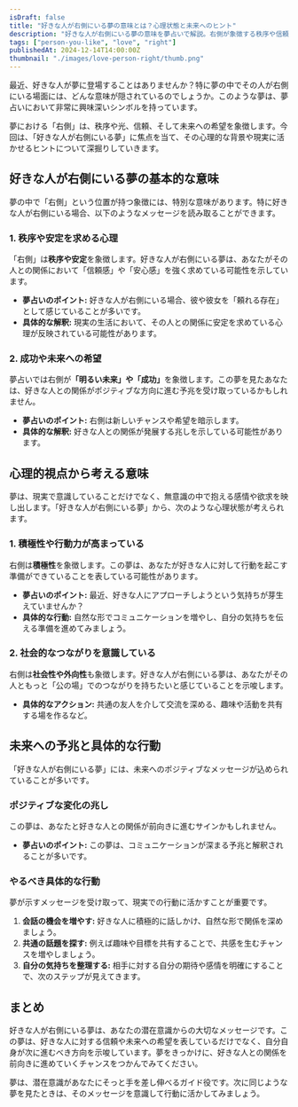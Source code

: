 ```yaml
---
isDraft: false
title: "好きな人が右側にいる夢の意味とは？心理状態と未来へのヒント"
description: "好きな人が右側にいる夢の意味を夢占いで解説。右側が象徴する秩序や信頼、そして未来の展望を心理学と合わせて深く紐解きます。"
tags: ["person-you-like", "love", "right"]
publishedAt: 2024-12-14T14:00:00Z
thumbnail: "./images/love-person-right/thumb.png"
---
```


最近、好きな人が夢に登場することはありませんか？特に夢の中でその人が右側にいる場面には、どんな意味が隠されているのでしょうか。このような夢は、夢占いにおいて非常に興味深いシンボルを持っています。

夢における「右側」は、秩序や光、信頼、そして未来への希望を象徴します。今回は、「好きな人が右側にいる夢」に焦点を当て、その心理的な背景や現実に活かせるヒントについて深掘りしていきます。

<TableOfContents />

<AdUnitToc />

## 好きな人が右側にいる夢の基本的な意味

夢の中で「右側」という位置が持つ象徴には、特別な意味があります。特に好きな人が右側にいる場合、以下のようなメッセージを読み取ることができます。

### 1. 秩序や安定を求める心理

「右側」は**秩序や安定**を象徴します。好きな人が右側にいる夢は、あなたがその人との関係において「信頼感」や「安心感」を強く求めている可能性を示しています。

- <strong>夢占いのポイント:</strong> 好きな人が右側にいる場合、彼や彼女を「頼れる存在」として感じていることが多いです。
- <strong>具体的な解釈:</strong> 現実の生活において、その人との関係に安定を求めている心理が反映されている可能性があります。

### 2. 成功や未来への希望

夢占いでは右側が<strong>「明るい未来」や「成功」</strong>を象徴します。この夢を見たあなたは、好きな人との関係がポジティブな方向に進む予兆を受け取っているかもしれません。

- <strong>夢占いのポイント:</strong> 右側は新しいチャンスや希望を暗示します。
- <strong>具体的な解釈:</strong> 好きな人との関係が発展する兆しを示している可能性があります。

<AdUnit />

## 心理的視点から考える意味

夢は、現実で意識していることだけでなく、無意識の中で抱える感情や欲求を映し出します。「好きな人が右側にいる夢」から、次のような心理状態が考えられます。

### 1. 積極性や行動力が高まっている

右側は<strong>積極性</strong>を象徴します。この夢は、あなたが好きな人に対して行動を起こす準備ができていることを表している可能性があります。

- <strong>夢占いのポイント:</strong> 最近、好きな人にアプローチしようという気持ちが芽生えていませんか？
- <strong>具体的な行動:</strong> 自然な形でコミュニケーションを増やし、自分の気持ちを伝える準備を進めてみましょう。

### 2. 社会的なつながりを意識している

右側は<strong>社会性や外向性</strong>も象徴します。好きな人が右側にいる夢は、あなたがその人ともっと「公の場」でのつながりを持ちたいと感じていることを示唆します。

- <strong>具体的なアクション:</strong> 共通の友人を介して交流を深める、趣味や活動を共有する場を作るなど。

<AdUnit />

## 未来への予兆と具体的な行動

「好きな人が右側にいる夢」には、未来へのポジティブなメッセージが込められていることが多いです。

### ポジティブな変化の兆し

この夢は、あなたと好きな人との関係が前向きに進むサインかもしれません。

- <strong>夢占いのポイント:</strong> この夢は、コミュニケーションが深まる予兆と解釈されることが多いです。

### やるべき具体的な行動

夢が示すメッセージを受け取って、現実での行動に活かすことが重要です。

1. <strong>会話の機会を増やす:</strong> 好きな人に積極的に話しかけ、自然な形で関係を深めましょう。
2. <strong>共通の話題を探す:</strong> 例えば趣味や目標を共有することで、共感を生むチャンスを増やしましょう。
3. <strong>自分の気持ちを整理する:</strong> 相手に対する自分の期待や感情を明確にすることで、次のステップが見えてきます。

<AdUnit />

## まとめ

好きな人が右側にいる夢は、あなたの潜在意識からの大切なメッセージです。この夢は、好きな人に対する信頼や未来への希望を表しているだけでなく、自分自身が次に進むべき方向を示唆しています。夢をきっかけに、好きな人との関係を前向きに進めていくチャンスをつかんでみてください。

夢は、潜在意識があなたにそっと手を差し伸べるガイド役です。次に同じような夢を見たときは、そのメッセージを意識して行動に活かしてみましょう。
